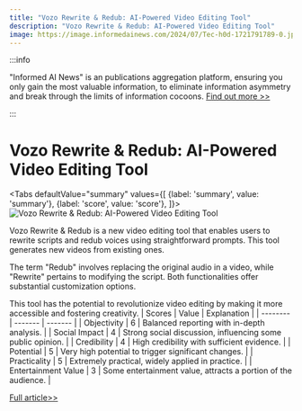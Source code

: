 ```yaml
---
title: "Vozo Rewrite & Redub: AI-Powered Video Editing Tool"
description: "Vozo Rewrite & Redub: AI-Powered Video Editing Tool"
image: https://image.informedainews.com/2024/07/Tec-h0d-1721791789-0.jpg
---
```



:::info

"Informed AI News" is an publications aggregation platform, ensuring you only gain the most valuable information, to eliminate information asymmetry and break through the limits of information cocoons.  [Find out more >>](/)

:::

# Vozo Rewrite & Redub: AI-Powered Video Editing Tool


<Tabs
	defaultValue="summary"
	values={[
	{label: 'summary', value: 'summary'},
	{label: 'score', value: 'score'},
]}>
<TabItem value="summary">
<img
  src="https://image.informedainews.com/2024/07/Tec-h0d-1721791789-0.jpg"
  alt="Vozo Rewrite & Redub: AI-Powered Video Editing Tool"
/>



Vozo Rewrite & Redub is a new video editing tool that enables users to rewrite scripts and redub voices using straightforward prompts. This tool generates new videos from existing ones.

The term "Redub" involves replacing the original audio in a video, while "Rewrite" pertains to modifying the script. Both functionalities offer substantial customization options.

This tool has the potential to revolutionize video editing by making it more accessible and fostering creativity.
</TabItem>
<TabItem value="score">
	| Scores     | Value   | Explanation |
	| -------- | ------- | ------- |
	| Objectivity  | 6    | Balanced reporting with in-depth analysis.    |
	| Social Impact | 4     | Strong social discussion, influencing some public opinion.    |
	| Credibility    | 4    | High credibility with sufficient evidence.    |
	| Potential    | 5    | Very high potential to trigger significant changes.    |
	| Practicality    | 5    | Extremely practical, widely applied in practice.    |
	| Entertainment Value    | 3    | Some entertainment value, attracts a portion of the audience.    |
</TabItem>
</Tabs>

[Full article>>](https://xiaohu.ai/p/11653)

